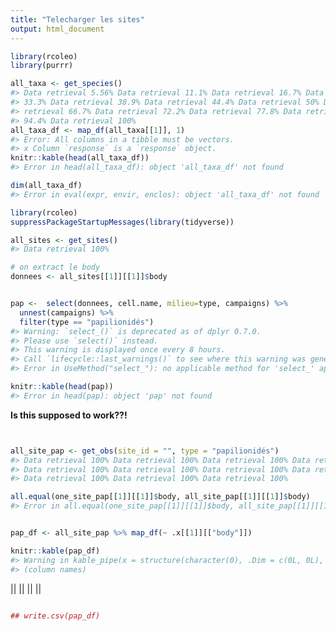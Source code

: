 ```yaml
---
title: "Telecharger les sites"
output: html_document
---
```





```r
library(rcoleo)
library(purrr)

all_taxa <- get_species()
#> Data retrieval 5.56% Data retrieval 11.1% Data retrieval 16.7% Data retrieval 22.2% Data retrieval 27.8% Data retrieval
#> 33.3% Data retrieval 38.9% Data retrieval 44.4% Data retrieval 50% Data retrieval 55.6% Data retrieval 61.1% Data
#> retrieval 66.7% Data retrieval 72.2% Data retrieval 77.8% Data retrieval 83.3% Data retrieval 88.9% Data retrieval
#> 94.4% Data retrieval 100%
all_taxa_df <- map_df(all_taxa[[1]], 1)
#> Error: All columns in a tibble must be vectors.
#> x Column `response` is a `response` object.
knitr::kable(head(all_taxa_df))
#> Error in head(all_taxa_df): object 'all_taxa_df' not found

dim(all_taxa_df)
#> Error in eval(expr, envir, enclos): object 'all_taxa_df' not found
```



```r
library(rcoleo)
suppressPackageStartupMessages(library(tidyverse))

all_sites <- get_sites()
#> Data retrieval 100%

# on extract le body
donnees <- all_sites[[1]][[1]]$body


pap <-  select(donnees, cell.name, milieu=type, campaigns) %>%
  unnest(campaigns) %>%
  filter(type == "papilionidés")
#> Warning: `select_()` is deprecated as of dplyr 0.7.0.
#> Please use `select()` instead.
#> This warning is displayed once every 8 hours.
#> Call `lifecycle::last_warnings()` to see where this warning was generated.
#> Error in UseMethod("select_"): no applicable method for 'select_' applied to an object of class "NULL"

knitr::kable(head(pap))
#> Error in head(pap): object 'pap' not found
```

**Is this supposed to work??!**


```r


all_site_pap <- get_obs(site_id = "", type = "papilionidés")
#> Data retrieval 100% Data retrieval 100% Data retrieval 100% Data retrieval 100% Data retrieval 100% Data retrieval 100%
#> Data retrieval 100% Data retrieval 100% Data retrieval 100% Data retrieval 100% Data retrieval 100% Data retrieval 100%
#> Data retrieval 100% Data retrieval 100% Data retrieval 100%

all.equal(one_site_pap[[1]][[1]]$body, all_site_pap[[1]][[1]]$body)
#> Error in all.equal(one_site_pap[[1]][[1]]$body, all_site_pap[[1]][[1]]$body): object 'one_site_pap' not found


pap_df <- all_site_pap %>% map_df(~ .x[[1]][["body"]])

knitr::kable(pap_df)
#> Warning in kable_pipe(x = structure(character(0), .Dim = c(0L, 0L), .Dimnames = list(: The table should have a header
#> (column names)
```



||
||
||
||

```r

## write.csv(pap_df)
```
